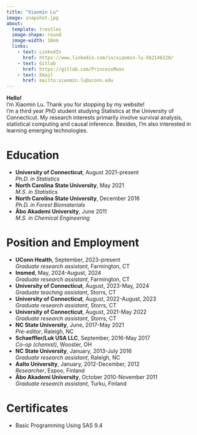 ```yaml
---
title: "Xiaomin Lu"
image: snapshot.jpg
about: 
  template: trestles
  image-shape: round
  image-width: 10em
  links:
    - text: LinkedIn
      href: https://www.linkedin.com/in/xiaomin-lu-562146228/
    - text: Gitlab
      href: https://gitlab.com/PrincessMoon
    - text: Email
      href: mailto:xiaomin.lu@uconn.edu
---
```


**Hello!**\
I'm Xiaomin Lu. Thank you for stopping by my website!\
I'm a third year PhD student studying Statistics at the University of Connecticut. My research interests primarily involve survival analysis, statistical computing and causal inference. Besides, I'm also interested in learning emerging technologies.

# Education

-   **University of Connecticut**, August 2021-present\
    *Ph.D. in Statistics*
-   **North Carolina State University**, May 2021\
    *M.S. in Statistics*
-   **North Carolina State University**, December 2016\
    *Ph.D. in Forest Biomaterials*
-   **Åbo Akademi University**, June 2011\
    *M.S. in Chemical Engineering*

# Position and Employment

-   **UConn Health**, September, 2023-present\
    *Graduate research assistant*, Farmington, CT
-   **Insmed**, May, 2024-August, 2024\
    *Graduate research assistant*, Farmington, CT
-   **University of Connecticut**, August, 2023-May, 2024\
    *Graduate teaching assistant*, Storrs, CT
-   **University of Connecticut**, August, 2022-August, 2023\
    *Graduate research assistant*, Storrs, CT
-   **University of Connecticut**, August, 2021-May 2022\
    *Graduate research assistant*, Storrs, CT
-   **NC State University**, June, 2017-May 2021\
    *Pre-editor*, Raleigh, NC
-   **Schaeffler/Luk USA LLC**, September, 2016-May 2017\
    *Co-op (chemist)*, Wooster, OH
-   **NC State University**, January, 2013-July 2016\
    *Graduate research assistant*, Raleigh, NC
-   **Aalto University**, January, 2012-December, 2012\
    *Researcher*, Espoo, Finland
-   **Åbo Akademi University**, October 2010-November 2011\
    *Graduate research assistant*, Turku, Finland

# Certificates

-   Basic Programming Using SAS 9.4
